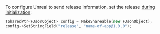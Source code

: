 To configure Unreal to send release information, set the release [during
initialization](/platforms/native/guides/ue4/advanced-config/):

```cpp
TSharedPtr<FJsonObject> config = MakeShareable(new FJsonObject);
config->SetStringField("release", "name-of-app@1.0.0");
```
